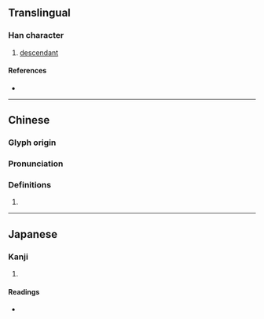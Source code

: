 {{character info/new}}
==Translingual==

===Han character===
{{Han char|rn=9|rad=人|as=05|sn=7|four=|canj=OLW|ids=⿰亻由}}

# [[descendant]]

====References====
* {{Han ref|kx=0097.040|dkj=00479|dj=0205.110|hdz=10133.040|uh=4F37|ud=20279}}

----

==Chinese==
{{zh-forms}}

===Glyph origin===
{{Han etym}}

===Pronunciation===
{{zh-pron
|m=zhòu
|c=zau6
|mc=y
|oc=y
|ma=
|cat=n
}}

===Definitions===
{{zh-hanzi}}

# {{zh-alt-form|胄}}

----

==Japanese==

===Kanji===
{{ja-kanji|grade=|rs=人05}}

# {{rfdef|ja|sort=人05}}

====Readings====
* {{ja-readings|on=[[ちゅう]] (chū)|kun=[[よつぎ]] (yotsugi)}}